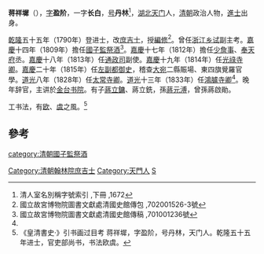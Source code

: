 '''蒋祥墀'''（{{bd|1761年||1840年}}），[[表字|字]]'''盈阶'''，一字'''长白'''，[[号|号]]'''丹林'''<ref>清人室名別稱字號索引 ,下冊 ,1672</ref>，[[湖北|湖北]][[天门市|天门]]人，[[清朝|清朝]]政治人物，[[進士|進士]]出身。

[[乾隆|乾隆]]五十五年（1790年）登进士，改[[庶吉士|庶吉士]]，授[[編修|編修]]<ref name="#1">國立故宮博物院圖書文獻處清國史館傳包 ,702001526-3號</ref>。曾任[[浙江|浙江]][[乡试|乡试]]副主考。[[嘉慶|嘉慶]]十四年（1809年）擔任[[國子監祭酒|國子監祭酒]]<ref>國立故宮博物院圖書文獻處清國史館傳稿 ,701001236號</ref>。[[嘉慶|嘉慶]]十七年（1812年）擔任[[少詹事|少詹事]]、[[奉天府|奉天府]]丞。[[嘉慶|嘉慶]]十八年（1813年）任[[通政司|通政司]]副使。[[嘉慶|嘉慶]]十九年（1814年）任[[光祿寺卿|光祿寺卿]]。[[嘉慶|嘉慶]]二十年（1815年）任[[左副都御史|左副都御史]]，稽查[[大宛|大宛]]二縣賑場、東四旗覺羅官學。[[道光|道光]]八年（1828年）任[[太常寺卿|太常寺卿]]。[[道光|道光]]十三年（1833年）任[[鴻臚寺卿|鴻臚寺卿]]<ref name="#1"/>。晚年辞官，主讲於[[金台书院|金台书院]]。有子[[蔣立鏞|蔣立鏞]]、蔣立銑，孫[[蔣元溥|蔣元溥]]，曾孫蔣啟勛。

工书法，有[[歐陽詢|欧]]、[[虞世南|虞]]之風。<ref>《皇清書史·》引书画过目考 蒋祥墀，字盈阶，号丹林，天门人。乾隆五十五年进士，官吏部尚书，书法欧虞。</ref>

==參考==
{{reflist}}
{{清朝人物小作品}}
{{乾隆五十五年庚戌恩科殿試金榜}}
{{DEFAULTSORT:Jiang蒋}}

[[category:清朝國子監祭酒|category:清朝國子監祭酒]]
[[Category:清朝翰林院庶吉士|Category:清朝翰林院庶吉士]]
[[Category:天門人|Category:天門人]]
[[Category:蔣姓|S]]